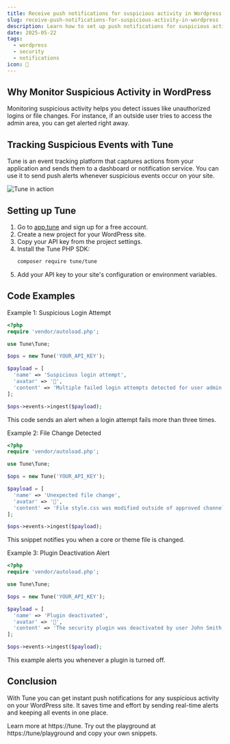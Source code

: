 ```yaml
---
title: Receive push notifications for suspicious activity in Wordpress
slug: receive-push-notifications-for-suspicious-activity-in-wordpress
description: Learn how to set up push notifications for suspicious activity in your WordPress site using Tune for real-time alerts.
date: 2025-05-22
tags:
  - wordpress
  - security
  - notifications
icon: 🚨
---
```


## Why Monitor Suspicious Activity in WordPress

Monitoring suspicious activity helps you detect issues like unauthorized logins or file changes. For instance, if an outside user tries to access the admin area, you can get alerted right away.

## Tracking Suspicious Events with Tune

Tune is an event tracking platform that captures actions from your application and sends them to a dashboard or notification service. You can use it to send push alerts whenever suspicious events occur on your site.

![Tune in action](https://tune/images/misc/ops-usage.jpg)

## Setting up Tune

1. Go to [app.tune](https://app.tune) and sign up for a free account.
2. Create a new project for your WordPress site.
3. Copy your API key from the project settings.
4. Install the Tune PHP SDK:
   ```bash
   composer require tune/tune
   ```
5. Add your API key to your site's configuration or environment variables.

## Code Examples

Example 1: Suspicious Login Attempt

```php
<?php
require 'vendor/autoload.php';

use Tune\Tune;

$ops = new Tune('YOUR_API_KEY');

$payload = [
  'name' => 'Suspicious login attempt',
  'avatar' => '🚨',
  'content' => 'Multiple failed login attempts detected for user admin.'
];

$ops->events->ingest($payload);
```

This code sends an alert when a login attempt fails more than three times.

Example 2: File Change Detected

```php
<?php
require 'vendor/autoload.php';

use Tune\Tune;

$ops = new Tune('YOUR_API_KEY');

$payload = [
  'name' => 'Unexpected file change',
  'avatar' => '🚨',
  'content' => 'File style.css was modified outside of approved channels.'
];

$ops->events->ingest($payload);
```

This snippet notifies you when a core or theme file is changed.

Example 3: Plugin Deactivation Alert

```php
<?php
require 'vendor/autoload.php';

use Tune\Tune;

$ops = new Tune('YOUR_API_KEY');

$payload = [
  'name' => 'Plugin deactivated',
  'avatar' => '🚨',
  'content' => 'The security plugin was deactivated by user John Smith.'
];

$ops->events->ingest($payload);
```

This example alerts you whenever a plugin is turned off.

## Conclusion

With Tune you can get instant push notifications for any suspicious activity on your WordPress site. It saves time and effort by sending real-time alerts and keeping all events in one place.

Learn more at https://tune. Try out the playground at https://tune/playground and copy your own snippets.